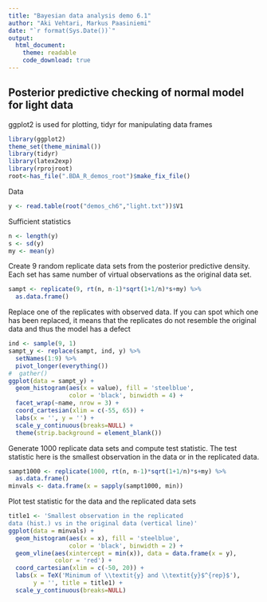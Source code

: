 ```yaml
---
title: "Bayesian data analysis demo 6.1"
author: "Aki Vehtari, Markus Paasiniemi"
date: "`r format(Sys.Date())`"
output:
  html_document:
    theme: readable
    code_download: true
---
```

## Posterior predictive checking of normal model for light data

ggplot2 is used for plotting, tidyr for manipulating data frames

```r
library(ggplot2)
theme_set(theme_minimal())
library(tidyr)
library(latex2exp)
library(rprojroot)
root<-has_file(".BDA_R_demos_root")$make_fix_file()
```

Data

```r
y <- read.table(root("demos_ch6","light.txt"))$V1
```

Sufficient statistics

```r
n <- length(y)
s <- sd(y)
my <- mean(y)
```

Create 9 random replicate data sets from the posterior
predictive density.
Each set has same number of virtual observations as the
original data set.

```r
sampt <- replicate(9, rt(n, n-1)*sqrt(1+1/n)*s+my) %>%
  as.data.frame()
```

Replace one of the replicates with observed data.
If you can spot which one has been replaced, it means
that the replicates do not resemble the original data
and thus the model has a defect

```r
ind <- sample(9, 1)
sampt_y <- replace(sampt, ind, y) %>%
  setNames(1:9) %>%
  pivot_longer(everything())
#  gather()
ggplot(data = sampt_y) +
  geom_histogram(aes(x = value), fill = 'steelblue',
                 color = 'black', binwidth = 4) +
  facet_wrap(~name, nrow = 3) +
  coord_cartesian(xlim = c(-55, 65)) +
  labs(x = '', y = '') +
  scale_y_continuous(breaks=NULL) +
  theme(strip.background = element_blank())
```

Generate 1000 replicate data sets and compute test statistic. The
test statistic here is the smallest observation in the data or in
the replicated data.

```r
sampt1000 <- replicate(1000, rt(n, n-1)*sqrt(1+1/n)*s+my) %>%
  as.data.frame()
minvals <- data.frame(x = sapply(sampt1000, min))
```

Plot test statistic for the data and the replicated data sets

```r
title1 <- 'Smallest observation in the replicated
data (hist.) vs in the original data (vertical line)'
ggplot(data = minvals) +
  geom_histogram(aes(x = x), fill = 'steelblue',
                 color = 'black', binwidth = 2) +
  geom_vline(aes(xintercept = min(x)), data = data.frame(x = y),
             color = 'red') +
  coord_cartesian(xlim = c(-50, 20)) +
  labs(x = TeX('Minimum of \\textit{y} and \\textit{y}$^{rep}$'),
       y = '', title = title1) +
  scale_y_continuous(breaks=NULL)
```

